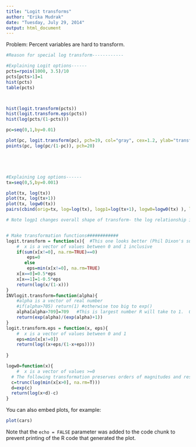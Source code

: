 ```yaml
---
title: "Logit transforms"
author: "Erika Mudrak"
date: "Tuesday, July 29, 2014"
output: html_document
---
```



Problem: Percent variables are hard to transform.  



```r
#Reason for special log transform------------

#Explaining Logit options------
pcts=rpois(1000, 3.5)/10
pcts[pcts>1]=1
hist(pcts)
table(pcts)



hist(logit.transform(pcts))
hist(logit.transform.eps(pcts))
hist(log(pcts/(1-pcts)))

pc=seq(0,1,by=0.01)

plot(pc, logit.transform(pc), pch=19, col="gray", cex=1.2, ylab="transformed value")
points(pc, log(pc/(1-pc)), pch=20)





#Explaining Log options------
tx=seq(0,5,by=0.001)

plot(tx, log(tx))
plot(tx, log(tx+1))
plot(tx, logw0(tx))
pairs(cbind(orig=tx, log=log(tx), logp1=log(tx+1), logw0=logw0(tx) ), lower.panel=NULL, row1attop = FALSE)

# Note logp1 changes overall shape of transform- the log relationship is lost. 



```



```r
# Make transformation functions############
logit.transform = function(x){  #This one looks better (Phil Dixon's suggestion)
    #  x is a vector of values between 0 and 1 inclusive
    if(sum(x[x!=0], na.rm=TRUE)==0) 
        eps=0
       else    
        eps=min(x[x!=0], na.rm=TRUE)
    x[x==0]=0.5*eps
    x[x==1]=1-0.5*eps
    return(log(x/(1-x)))
}
INVlogit.transform=function(alpha){
    #alpha is a vector of real number
    #if(alpha>705) return(1) #otherwise too big to exp()
    alpha[alpha>709]=709   #This is largest number R will take to 1.  Otherwise NaN
    return(exp(alpha)/(exp(alpha)+1))
}
logit.transform.eps = function(x, eps){
    #  x is a vector of values between 0 and 1
    eps=min(x[x!=0])
    return(log((x+eps/(1-x+eps))))
    
}

logw0=function(x){ 
    #  x is a vector of values >=0
  # The following transformation preserves orders of magnitudes and results in 0 when original data is zero. 
  c=trunc(log(min(x[x>0], na.rm=T)))
  d=exp(c)
  return(log(x+d)-c)
}

```

You can also embed plots, for example:

```r
plot(cars)
```

Note that the `echo = FALSE` parameter was added to the code chunk to prevent printing of the R code that generated the plot.
